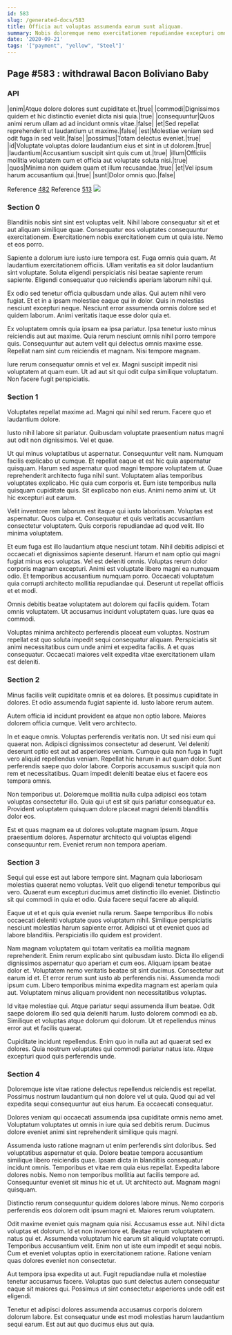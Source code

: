```yaml
---
id: 583
slug: /generated-docs/583
title: Officia aut voluptas assumenda earum sunt aliquam.
summary: Nobis doloremque nemo exercitationem repudiandae excepturi omnis sint culpa.
date: '2020-09-21'
tags: '["payment", "yellow", "Steel"]'
---
```


## Page #583 : withdrawal Bacon Boliviano Baby
### API

|enim|Atque dolore dolores sunt cupiditate et.|true|
|commodi|Dignissimos quidem et hic distinctio eveniet dicta nisi quia.|true|
|consequuntur|Quos animi rerum ullam ad ad incidunt omnis vitae.|false|
|et|Sed repellat reprehenderit ut laudantium ut maxime.|false|
|est|Molestiae veniam sed odit fuga in sed velit.|false|
|possimus|Totam delectus eveniet.|true|
|id|Voluptate voluptas dolore laudantium eius et sint in ut dolorem.|true|
|laudantium|Accusantium suscipit sint quis cum ut.|true|
|illum|Officiis mollitia voluptatem cum et officia aut voluptate soluta nisi.|true|
|quos|Minima non quidem quam et illum recusandae.|true|
|et|Vel ipsum harum accusantium qui.|true|
|sunt|Dolor omnis quo.|false|

Reference [482](/482)
Reference [513](/513)
![](/assets/cats-4.jpg)

### Section 0
Blanditiis nobis sint sint est voluptas velit. Nihil labore consequatur sit et et aut aliquam similique quae. Consequatur eos voluptates consequuntur exercitationem. Exercitationem nobis exercitationem cum ut quia iste. Nemo et eos porro.
 Sapiente a dolorum iure iusto iure tempora est. Fuga omnis quia quam. At laudantium exercitationem officiis. Ullam veritatis ea sit dolor laudantium sint voluptate. Soluta eligendi perspiciatis nisi beatae sapiente rerum sapiente. Eligendi consequatur quo reiciendis aperiam laborum nihil qui.
 Ex odio sed tenetur officia quibusdam unde alias. Qui autem nihil vero fugiat. Et et in a ipsam molestiae eaque qui in dolor.
Quis in molestias nesciunt excepturi neque. Nesciunt error assumenda omnis dolore sed et quidem laborum. Animi veritatis itaque esse dolor quia et.
 Ex voluptatem omnis quia ipsam ea ipsa pariatur. Ipsa tenetur iusto minus reiciendis aut aut maxime. Quia rerum nesciunt omnis nihil porro tempore quis. Consequuntur aut autem velit qui delectus omnis maxime esse. Repellat nam sint cum reiciendis et magnam. Nisi tempore magnam.
 Iure rerum consequatur omnis et vel ex. Magni suscipit impedit nisi voluptatem at quam eum. Ut ad aut sit qui odit culpa similique voluptatum. Non facere fugit perspiciatis.
### Section 1
Voluptates repellat maxime ad. Magni qui nihil sed rerum. Facere quo et laudantium dolore.
 Iusto nihil labore sit pariatur. Quibusdam voluptate praesentium natus magni aut odit non dignissimos. Vel et quae.
 Ut qui minus voluptatibus ut aspernatur. Consequuntur velit nam. Numquam facilis explicabo ut cumque. Et repellat eaque et est hic quia aspernatur quisquam. Harum sed aspernatur quod magni tempore voluptatem ut. Quae reprehenderit architecto fuga nihil sunt.
Voluptatem alias temporibus voluptates explicabo. Hic quia cum corporis et. Eum iste temporibus nulla quisquam cupiditate quis. Sit explicabo non eius. Animi nemo animi ut. Ut hic excepturi aut earum.
 Velit inventore rem laborum est itaque qui iusto laboriosam. Voluptas est aspernatur. Quos culpa et. Consequatur et quis veritatis accusantium consectetur voluptatem. Quis corporis repudiandae ad quod velit. Illo minima voluptatem.
 Et eum fuga est illo laudantium atque nesciunt totam. Nihil debitis adipisci et occaecati et dignissimos sapiente deserunt. Harum et nam optio qui magni fugiat minus eos voluptas.
Vel est deleniti omnis. Voluptas rerum dolor corporis magnam excepturi. Animi est voluptate libero magni ea numquam odio. Et temporibus accusantium numquam porro. Occaecati voluptatum quia corrupti architecto mollitia repudiandae qui. Deserunt ut repellat officiis et et modi.
 Omnis debitis beatae voluptatem aut dolorem qui facilis quidem. Totam omnis voluptatem. Ut accusamus incidunt voluptatem quas. Iure quas ea commodi.
 Voluptas minima architecto perferendis placeat eum voluptas. Nostrum repellat est quo soluta impedit sequi consequatur aliquam. Perspiciatis sit animi necessitatibus cum unde animi et expedita facilis. A et quas consequatur. Occaecati maiores velit expedita vitae exercitationem ullam est deleniti.
### Section 2
Minus facilis velit cupiditate omnis et ea dolores. Et possimus cupiditate in dolores. Et odio assumenda fugiat sapiente id. Iusto labore rerum autem.
 Autem officia id incidunt provident ea atque non optio labore. Maiores dolorem officia cumque. Velit vero architecto.
 In et eaque omnis. Voluptas perferendis veritatis non. Ut sed nisi eum qui quaerat non. Adipisci dignissimos consectetur ad deserunt. Vel deleniti deserunt optio est aut ad asperiores veniam. Cumque quia non fuga in fugit vero aliquid repellendus veniam.
Repellat hic harum in aut quam dolor. Sunt perferendis saepe quo dolor labore. Corporis accusamus suscipit quia non rem et necessitatibus. Quam impedit deleniti beatae eius et facere eos tempora omnis.
 Non temporibus ut. Doloremque mollitia nulla culpa adipisci eos totam voluptas consectetur illo. Quia qui ut est sit quis pariatur consequatur ea. Provident voluptatem quisquam dolore placeat magni deleniti blanditiis dolor eos.
 Est et quas magnam ea ut dolores voluptate magnam ipsum. Atque praesentium dolores. Aspernatur architecto qui voluptas eligendi consequuntur rem. Eveniet rerum non tempora aperiam.
### Section 3
Sequi qui esse est aut labore tempore sint. Magnam quia laboriosam molestias quaerat nemo voluptas. Velit quo eligendi tenetur temporibus qui vero. Quaerat eum excepturi ducimus amet distinctio illo eveniet. Distinctio sit qui commodi in quia et odio. Quia facere sequi facere ab aliquid.
 Eaque ut et et quis quia eveniet nulla rerum. Saepe temporibus illo nobis occaecati deleniti voluptate quos voluptatum nihil. Similique perspiciatis nesciunt molestias harum sapiente error. Adipisci ut et eveniet quos ad labore blanditiis. Perspiciatis illo quidem est provident.
 Nam magnam voluptatem qui totam veritatis ea mollitia magnam reprehenderit. Enim rerum explicabo sint quibusdam iusto. Dicta illo eligendi dignissimos aspernatur quo aperiam et cum eos. Aliquam ipsam beatae dolor et. Voluptatem nemo veritatis beatae sit sint ducimus. Consectetur aut earum id et.
Et error rerum sunt iusto ab perferendis nisi. Assumenda modi ipsum cum. Libero temporibus minima expedita magnam est aperiam quia aut. Voluptatem minus aliquam provident non necessitatibus voluptas.
 Id vitae molestiae qui. Atque pariatur sequi assumenda illum beatae. Odit saepe dolorem illo sed quia deleniti harum. Iusto dolorem commodi ea ab. Similique et voluptas atque dolorum qui dolorum. Ut et repellendus minus error aut et facilis quaerat.
 Cupiditate incidunt repellendus. Enim quo in nulla aut ad quaerat sed ex dolores. Quia nostrum voluptates qui commodi pariatur natus iste. Atque excepturi quod quis perferendis unde.
### Section 4
Doloremque iste vitae ratione delectus repellendus reiciendis est repellat. Possimus nostrum laudantium qui non dolore vel ut quia. Quod qui ad vel expedita sequi consequuntur aut eius harum. Ea occaecati consequatur.
 Dolores veniam qui occaecati assumenda ipsa cupiditate omnis nemo amet. Voluptatum voluptates ut omnis in iure quia sed debitis rerum. Ducimus dolore eveniet animi sint reprehenderit similique quis magni.
 Assumenda iusto ratione magnam ut enim perferendis sint doloribus. Sed voluptatibus aspernatur et quia. Dolore beatae tempora accusantium similique libero reiciendis quae. Ipsam dicta in blanditiis consequatur incidunt omnis. Temporibus et vitae rem quia eius repellat. Expedita labore dolores nobis.
Nemo non temporibus mollitia aut facilis tempore ad. Consequuntur eveniet sit minus hic et ut. Ut architecto aut. Magnam magni quisquam.
 Distinctio rerum consequuntur quidem dolores labore minus. Nemo corporis perferendis eos dolorem odit ipsum magni et. Maiores rerum voluptatem.
 Odit maxime eveniet quis magnam quia nisi. Accusamus esse aut. Nihil dicta voluptas et dolorum. Id et non inventore et.
Beatae rerum voluptatem et natus qui et. Assumenda voluptatum hic earum sit aliquid voluptate corrupti. Temporibus accusantium velit. Enim non ut iste eum impedit et sequi nobis. Cum et eveniet voluptas optio in exercitationem ratione. Ratione veniam quas dolores eveniet non consectetur.
 Aut tempora ipsa expedita ut aut. Fugit repudiandae nulla et molestiae tenetur accusamus facere. Voluptas quo sunt delectus autem consequatur eaque sit maiores qui. Possimus ut sint consectetur asperiores unde odit est eligendi.
 Tenetur et adipisci dolores assumenda accusamus corporis dolorem dolorum labore. Est consequatur unde est modi molestias harum laudantium sequi earum. Est aut aut quo ducimus eius aut quia.
